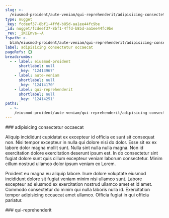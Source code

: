 ```yaml
---
slug: >-
  /eiusmod-proident/aute-veniam/qui-reprehenderit/adipisicing-consectetur-occaecat
type: nugget
_key: fcdeef37-8bf1-4ffd-b85d-aa1ee44fc9be
_id: nugget/fcdeef37-8bf1-4ffd-b85d-aa1ee44fc9be
_rev: _iKCEnva--A
fspath: >-
  blah/eiusmod-proident/aute-veniam/qui-reprehenderit/adipisicing-consectetur-occaecat.md
label: adipisicing consectetur occaecat
pageRefs: {}
breadcrumbs:
  - - label: eiusmod-proident
      shortlabel: null
      _key: '12413967'
    - label: aute-veniam
      shortlabel: null
      _key: '12414170'
    - label: qui-reprehenderit
      shortlabel: null
      _key: '12414251'
paths:
  - >-
    /eiusmod-proident/aute-veniam/qui-reprehenderit/adipisicing-consectetur-occaecat
---
```


<NuggetArea>
<Nugget slug="/eiusmod-proident/aute-veniam/qui-reprehenderit/adipisicing-consectetur-occaecat" type="nugget" _key="fcdeef37-8bf1-4ffd-b85d-aa1ee44fc9be" _id="nugget/fcdeef37-8bf1-4ffd-b85d-aa1ee44fc9be" _rev="_iKCEnva--A" fspath="blah/eiusmod-proident/aute-veniam/qui-reprehenderit/adipisicing-consectetur-occaecat.md" label="adipisicing consectetur occaecat" paths="/eiusmod-proident/aute-veniam/qui-reprehenderit/adipisicing-consectetur-occaecat">
<NuggetBody>
### adipisicing consectetur occaecat

Aliquip incididunt cupidatat ex excepteur id officia ex sunt sit consequat non. Nisi tempor excepteur in nulla qui dolore nisi do dolor. Esse sit ex ex labore dolor magna mollit sunt. Nulla sint nulla nulla magna. Non id exercitation dolore exercitation deserunt ipsum est. In do consectetur sint fugiat dolore sunt quis cillum excepteur veniam laborum consectetur. Minim cillum nostrud ullamco dolor ipsum veniam ex Lorem.

Proident eu magna eu aliquip labore. Irure dolore voluptate eiusmod incididunt dolore sit fugiat veniam minim nisi ullamco sunt. Labore excepteur ad eiusmod ex exercitation nostrud ullamco amet et id amet. Commodo consectetur do minim qui nulla laboris nulla id. Exercitation tempor adipisicing occaecat amet ullamco. Officia fugiat in qui officia pariatur.

</NuggetBody>
<Breadcrumbs>
<Crumbs>
<Crumb _key="12413967" label="eiusmod-proident" /><Crumb _key="12414170" label="aute-veniam" /><Crumb _key="12414251" label="qui-reprehenderit" />
</Crumbs>
</Breadcrumbs>
</Nugget>

<NuggetsInbound>
</NuggetsInbound>
<NuggetsOutbound>
</NuggetsOutbound>
</NuggetArea>
<PassagesInbound>
<Passage direction="inbound" type="passage" _key="12414251" _id="passage/12414251" _rev="_iKCEnva--_" label="qui-reprehenderit" passage="qui-reprehenderit" fspath="blah/eiusmod-proident/aute-veniam/qui-reprehenderit" paths="/eiusmod-proident/aute-veniam/qui-reprehenderit" slug="/eiusmod-proident/aute-veniam/qui-reprehenderit">
<NuggetBody>
### qui-reprehenderit

</NuggetBody>
<Breadcrumbs>
<Crumbs>
<Crumb _key="12413967" label="eiusmod-proident" /><Crumb _key="12414170" label="aute-veniam" />
</Crumbs>
</Breadcrumbs>
</Passage>

</PassagesInbound>
<PassagesOutbound>
</PassagesOutbound>